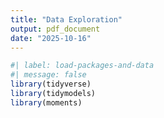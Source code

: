 ```yaml
---
title: "Data Exploration"
output: pdf_document
date: "2025-10-16"
---
```


```r
#| label: load-packages-and-data
#| message: false 
library(tidyverse)
library(tidymodels)
library(moments)



```


